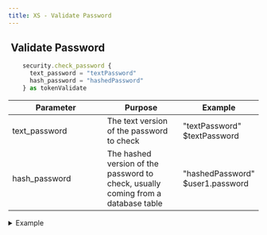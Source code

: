 ```yaml
---
title: XS - Validate Password
---
```


## <img src="../assets/docuBadge (10).png" alt="" data-size="line" /> Validate Password <a href="#xs-securityvalidatepassword" id="xs-securityvalidatepassword"></a>

```javascript
    security.check_password {
      text_password = "textPassword"
      hash_password = "hashedPassword"
    } as tokenValidate
```

<table><thead><tr><th width="175">Parameter</th><th>Purpose</th><th>Example</th></tr></thead><tbody><tr><td>text_password</td><td>The text version of the password to check</td><td>"textPassword"<br />$textPassword</td></tr><tr><td>hash_password</td><td>The hashed version of the password to check, usually coming from a database table</td><td>"hashedPassword"<br />$user1.password</td></tr></tbody></table>

<details>

<summary>Example</summary>

```javascript
    security.check_password {
      text_password = "textPassword"
      hash_password = "hashedPassword"
    } as tokenValidate
```

![](<../assets/CleanShot 2025-03-06 at 17.44.31.png>)

</details>
